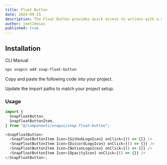 ```yaml
---
title: Float Button
date: 2024-09-25
description: The Float Button provides quick access to actions with a dynamic expanding design.
author: jeet1desai
published: true
---
```


<ComponentPreview name="snap-float-button-demo" />

## Installation

<Tabs defaultValue="cli">

<TabsList>
  <TabsTrigger value="cli">CLI</TabsTrigger>
  <TabsTrigger value="manual">Manual</TabsTrigger>
</TabsList>

<TabsContent value="cli">

```bash
npx snapcn add snap-float-button
```

</TabsContent>

<TabsContent value="manual">

<Steps>

<Step>Copy and paste the following code into your project.</Step>

<ComponentSource name="snap-float-button" />

<Step>Update the import paths to match your project setup.</Step>

</Steps>

</TabsContent>

</Tabs>

### Usage

```javascript
import {
  SnapFloatButton,
  SnapFloatButtonItem,
} from "@/components/snapui/snap-float-button";

<SnapFloatButton>
  <SnapFloatButtonItem Icon={GitHubLogoIcon} onClick={() => {}} />
  <SnapFloatButtonItem Icon={DiscordLogoIcon} onClick={() => {}} />
  <SnapFloatButtonItem Icon={NotionLogoIcon} onClick={() => {}} />
  <SnapFloatButtonItem Icon={OpacityIcon} onClick={() => {}} />
</SnapFloatButton>;
```
